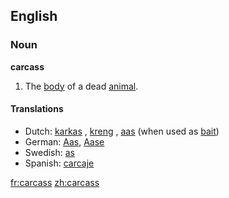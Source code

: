==English==
===Noun===
'''carcass'''

#The [[body]] of a dead [[animal]].

====Translations====
*Dutch: [[karkas]] {{n}}, [[kreng]] {{n}}, [[aas]] {{n}} (when used as [[bait]])
*German: [[Aas]], [[Aase]]
*Swedish: [[as]] {{n}}
*Spanish: [[carcaje]]

[[fr:carcass]]
[[zh:carcass]]